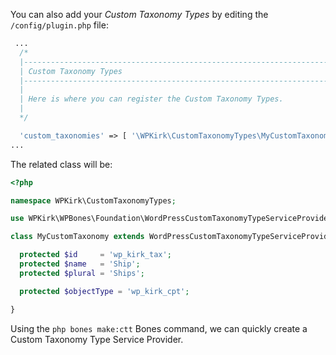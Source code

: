 You can also add your _Custom Taxonomy Types_ by editing the `/config/plugin.php` file:

```php
 ...
  /*
  |--------------------------------------------------------------------------
  | Custom Taxonomy Types
  |--------------------------------------------------------------------------
  |
  | Here is where you can register the Custom Taxonomy Types.
  |
  */

  'custom_taxonomies' => [ '\WPKirk\CustomTaxonomyTypes\MyCustomTaxonomy' ],
...
```

The related class will be:

```php
<?php

namespace WPKirk\CustomTaxonomyTypes;

use WPKirk\WPBones\Foundation\WordPressCustomTaxonomyTypeServiceProvider;

class MyCustomTaxonomy extends WordPressCustomTaxonomyTypeServiceProvider {

  protected $id     = 'wp_kirk_tax';
  protected $name   = 'Ship';
  protected $plural = 'Ships';

  protected $objectType = 'wp_kirk_cpt';

}
```

Using the `php bones make:ctt` Bones command, we can quickly create a Custom Taxonomy Type Service Provider.
